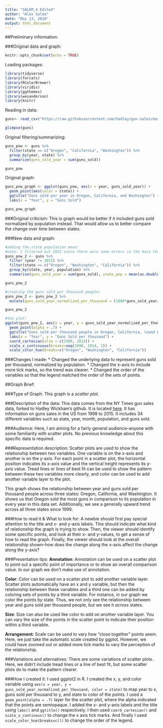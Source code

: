 ```yaml
---
title: "SALEM_4 Edited"
author: "Alex Salem"
date: "May 13, 2018"
output: html_document
---
```

##Preliminary information:

###Original data and graph:
```r
knitr::opts_chunk$set(echo = TRUE)
```
Loading packages:
```r
library(tidyverse)
library(forcats)
library(RColorBrewer)
library(viridis)
library(ggthemes)
library(wesanderson)
library(knitr)
```

Reading in data:
```r
guns<- read_csv("https://raw.githubusercontent.com/hadley/gun-sales/master/data/ncis_bystate_bymonth_bytype.csv", col_types = cols(state = col_factor(levels = NULL)))

glimpse(guns)
```

Original filtering/summarizing:
```r
guns_pnw <- guns %>% 
  filter(state == c("Oregon", "California", "Washington")) %>% 
  group_by(year, state) %>% 
  summarize(guns_sold_year = sum(guns_sold))

guns_pnw

```

Original graph:
```r
guns_pnw_graph <- ggplot(guns_pnw, aes(x = year, guns_sold_year)) +
  geom_point(aes(color = state)) +
  ggtitle("Guns sold per year in Oregon, California, and Washington") +
  labs(x = "Year", y = "Guns Sold")

guns_pnw_graph
```

###Original criticism:
This is graph would be better if it included guns sold normalized by population instead. That would allow us to better compare the change over time between states.

###New data and graph:
```r
#adding the state population mean:
#note: I filtered out 2015 since there were some errors in the data there--population was 11 for California at one point.
guns_pnw_2 <- guns %>% 
  filter (year != 2015) %>% 
  filter(state == c("Oregon", "Washington", "California")) %>%
  group_by(state, year, population) %>% 
  summarise(guns_sold_year = sum(guns_sold), state_pop = mean(as.double(population)))

guns_pnw_2

#creating the guns sold per thousand people:
guns_pnw_2 <- guns_pnw_2 %>% 
  mutate(guns_sold_year_normalized_per_thousand = (1000*guns_sold_year/state_pop))

guns_pnw_2

#the plot:
ggplot(guns_pnw_2, aes(x = year, y = guns_sold_year_normalized_per_thousand, color = state)) +
  geom_point(alpha = .7) +
  ggtitle("Guns sold per thousand people in Oregon, California, \nand Washington") +
  labs(x = "Year", y = "Guns Sold per thousand") +
  coord_cartesian(xlim = c(1998, 2014)) +
  scale_x_continuous(breaks=seq(1998, 2014, 2)) +
  scale_color_hue(breaks=c("Oregon", "Washington", "California"))

```


###Changes I made:
* Changed the underlying data to represent guns sold per thousand, normalized by population.
* Changed the x-axis to include more tick marks, so the trend was clearer.
* Changed the order of the variables so that the legend matched the order of the sets of points.

##Graph Brief:

###Type of Graph:
This graph is a *scatter plot*.

###Description of the data:
This data comes from the NY Times gun sales data, forked to Hadley Wickham's github. It is located [here](https://github.com/hadley/gun-sales). It has information on guns sales in the US from 1998 to 2015. It includes 34 different variables such as state, year, month, population, and guns sold. 

###Audience:
Here, I am aiming for a fairly general audience--anyone with some familiarity with scatter plots. No previous knowledge about this specific data is required.

###Representation description:
Scatter plots are used to show the relationship between two variables. One variable is on the x-axis and another is on the y-axis. For each point in a scatter plot, the horizontal position indicates its x-axis value and the vertical height represents its y-axis value. Tread lines or lines of best fit can be used to show the pattern between these two variables more clearly, and color can be used to add another variable layer to the plot.

This graph shows the relationship between year and guns sold per thousand people across three states: Oregon, California, and Washington. It shows us that Oregon sold the most guns in comparison to its population in every year in this data set. Additionally, we see a generally upward trend across all three states since 1999.

###How to read it & What to look for:
A newbie should first pay special attention to the title and x- and y-axis labels. This should indicate what kind of relationship the graph is trying to show. Then, the viewer should identify some specific points, and look at their x- and y-values, to get a sense of how to read the graph. Finally, the viewer should look at the overall relationship shown--how does the change along the x-axis affect the change along the y-axis? 

###Presentation tips:
**Annotation**: Annotation can be used on a scatter plot to point out a specific point of importance or to show an overall comparison value. In our graph we don't make use of annotation.

**Color**: Color can be used on a scatter plot to add another variable layer. Scatter plots automatically have an x and y variable, but then the relationship between these variables and a third one can be added by coloring sets of points by a third variable. For instance, in our graph we color the points by state. Thus, we not only see the relationship between year and guns sold per thousand people, but we see it *across* states.

**Size**: Size can also be used like color to add on another variable layer. You can vary the size of the points in the scatter point to indicate their position within a third variable.

**Arrangement**: Scale can be used to vary how "close together" points seem. Here, we just take the automatic scale created by ggplot. However, we could have zoomed out or added more tick marks to vary the perception of the relationship.

###Variations and alternatives:
There are some variations of scatter plots. Here, we didn't include tread lines or a line of best fit, but some scatter plots do to make the pattern clearer. 

###How I created it:
I used ggplot2 in R. I created the x, y, and color variable using `aes(x = year, y = guns_sold_year_normalized_per_thousand, color = state)` to map year to x, guns sold per thousand to y, and state to color of the points. I used a `geom_point(alpha = .7)` layer for the scatter plot, where the alpha indicated that the points are semiopaque. I added the x- and y-axis labels and the title using `labs()` and `ggtitle()` respectively. I then used `coord_cartesian()` and `scale_x_continous()` to change the x axis tick marks. And finally I used `scale_color_hue(breaks=c())` to change the order of the legend.